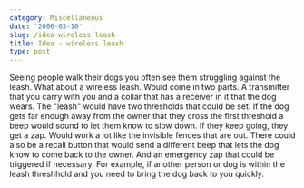 ```yaml
---
category: Miscellaneous
date: '2006-03-10'
slug: /idea-wireless-leash
title: Idea - wireless leash
type: post
---
```



Seeing people walk their dogs you often see them struggling against
the leash. What about a wireless leash. Would come in two parts. A
transmitter that you carry with you and a collar that has a
receiver in it that the dog wears. The "leash" would have two
thresholds that could be set. If the dog gets far enough away from
the owner that they cross the first threshold a beep would sound to
let them know to slow down. If they keep going, they get a zap.
Would work a lot like the invisible fences that are out. There
could also be a recall button that would send a different beep that
lets the dog know to come back to the owner. And an emergency zap
that could be triggered if necessary. For example, if another
person or dog is within the leash threshhold and you need to bring
the dog back to you quickly.